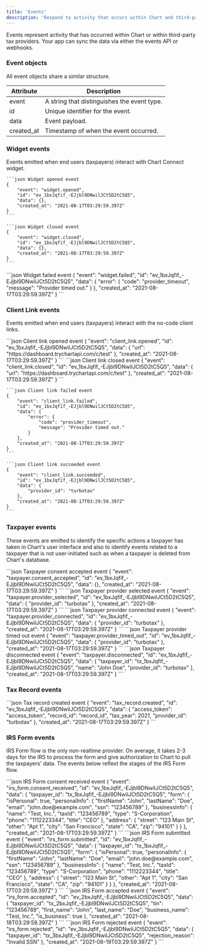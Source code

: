 ```yaml
---
title: 'Events'
description: 'Respond to activity that occurs within Chart and third-party providers.'
---
```


Events represent activity that has occurred within Chart or within third-party tax providers. 
Your app can sync the data via either the events API or webhooks.

### Event objects

All event objects share a similar structure.

| Attribute  | Description                                                   |
| ---------- | ------------------------------------------------------------- |
| event      | A string that distinguishes the event type.                   |
| id         | Unique identifier for the event.                              |
| data       | Event payload.                                                |
| created_at | Timestamp of when the event occurred.                         |


### Widget events

Events emitted when end users (taxpayers) interact with Chart Connect widget. 

<AccordionGroup>
  <Accordion title="widget.opened">

    ```json Widget opened event
    {
        "event": "widget.opened",
        "id": "ev_1bxJqfif_-EJjbl9DNwilJCt5D2tC5Q5",
        "data": {},
        "created_at": "2021-08-17T03:29:59.397Z"
    }
    ```
  </Accordion>
  <Accordion title="widget.closed">
    
    ```json Widget closed event
    {
        "event": "widget.closed",
        "id": "ev_1bxJqfif_-EJjbl9DNwilJCt5D2tC5Q5",
        "data": {},
        "created_at": "2021-08-17T03:29:59.397Z"
    }
    ```
  </Accordion>
  <Accordion title="widget.failed">
    ```json Widget failed event
    {
        "event": "widget.failed",
        "id": "ev_1bxJqfif_-EJjbl9DNwilJCt5D2tC5Q5",
        "data": {
            "error": {
                "code": "provider_timeout",
                "message": "Provider timed out."
            }
        },
        "created_at": "2021-08-17T03:29:59.397Z"
    }
    ```
  </Accordion>
</AccordionGroup>

### Client Link events

Events emitted when end users (taxpayers) interact with the no-code client links. 

<AccordionGroup>
  <Accordion title="client_link.opened">
    ```json Client link opened event
    {
        "event": "client_link.opened",
        "id": "ev_1bxJqfif_-EJjbl9DNwilJCt5D2tC5Q5",
        "data": {
            "url": "https://dashboard.trychartapi.com/c/test"
        },
        "created_at": "2021-08-17T03:29:59.397Z"
    }
    ```
  </Accordion>
  <Accordion title="client_link.closed">
    ```json Client link closed event
    {
        "event": "client_link.closed",
        "id": "ev_1bxJqfif_-EJjbl9DNwilJCt5D2tC5Q5",
        "data": {
            "url": "https://dashboard.trychartapi.com/c/test"
        },
        "created_at": "2021-08-17T03:29:59.397Z"
    }
    ```
  </Accordion>
  <Accordion title="client_link.failed">
    
    ```json Client link failed event
    {
        "event": "client_link.failed",
        "id": "ev_1bxJqfif_-EJjbl9DNwilJCt5D2tC5Q5",
        "data": {
            "error": {
                "code": "provider_timeout",
                "message": "Provider timed out."
            }
        },
        "created_at": "2021-08-17T03:29:59.397Z"
    }
    ```
  </Accordion>
  <Accordion title="client_link.succeeded">
    
    ```json Client link succeeded event
    {
        "event": "client_link.succeeded",
        "id": "ev_1bxJqfif_-EJjbl9DNwilJCt5D2tC5Q5",
        "data": {
            "provider_id": "turbotax"
        },
        "created_at": "2021-08-17T03:29:59.397Z"
    }
    ```
  </Accordion>
</AccordionGroup>

### Taxpayer events

These events are emitted to identify the specific actions a taxpayer has taken in Chart's user
interface and also to identify events related to a taxpayer that is not user-initiated such as when
a taxpayer is deleted from Chart's database.

<AccordionGroup>
  <Accordion title="taxpayer.consent_accepted">
    ```json Taxpayer consent accepted event
    {
        "event": "taxpayer.consent_accepted",
        "id": "ev_1bxJqfif_-EJjbl9DNwilJCt5D2tC5Q5",
        "data": {},
        "created_at": "2021-08-17T03:29:59.397Z"
    }
    ```
  </Accordion>
  <Accordion title="taxpayer.provider_selected">
    ```json Taxpayer provider selected event
    {
        "event": "taxpayer.provider_selected",
        "id": "ev_1bxJqfif_-EJjbl9DNwilJCt5D2tC5Q5",
        "data": {
            "provider_id": "turbotax"
        },
        "created_at": "2021-08-17T03:29:59.397Z"
    }
    ```
  </Accordion>
  <Accordion title="taxpayer.provider_connected">
    ```json Taxpayer provider connected event
    {
        "event": "taxpayer.provider_connected",
        "id": "ev_1bxJqfif_-EJjbl9DNwilJCt5D2tC5Q5",
        "data": {
            "provider_id": "turbotax"
        },
        "created_at": "2021-08-17T03:29:59.397Z"
    }
    ```
  </Accordion>
  <Accordion title="taxpayer.provider_timed_out">
    ```json Taxpayer provider timed out event
    {
        "event": "taxpayer.provider_timed_out",
        "id": "ev_1bxJqfif_-EJjbl9DNwilJCt5D2tC5Q5",
        "data": {
            "provider_id": "turbotax"
        },
        "created_at": "2021-08-17T03:29:59.397Z"
    }
    ```
  </Accordion>
    <Accordion title="taxpayer.disconnected">
    ```json Taxpayer disconnected event
    {
        "event": "taxpayer.disconnected",
        "id": "ev_1bxJqfif_-EJjbl9DNwilJCt5D2tC5Q5",
        "data": {
            "taxpayer_id": "tx_1bxJqfif_-EJjbl9DNwilJCt5D2tC5Q5",
            "name": "John Doe",
            "provider_id": "turbotax"
        },
        "created_at": "2021-08-17T03:29:59.397Z"
    }
    ```
  </Accordion>
</AccordionGroup>

### Tax Record events

<AccordionGroup>
  <Accordion title="tax_record.created">
    ```json Tax record created event
    {
        "event": "tax_record.created",
        "id": "ev_1bxJqfif_-EJjbl9DNwilJCt5D2tC5Q5",
        "data": {
            "access_token": "access_token",
            "record_id": "record_id",
            "tax_year": 2021,
            "provider_id": "turbotax"
        },
        "created_at": "2021-08-17T03:29:59.397Z"
    }
    ```
  </Accordion>
</AccordionGroup>

### IRS Form events

IRS Form flow is the only non-realtime provider. On average, it takes 2-3 days for the IRS to
process the form and give authorization to Chart to pull the taxpayers' data. The events below
reflext the stages of the IRS Form flow.

<AccordionGroup>
 <Accordion title="irs_form.consent_received">
    ```json IRS Form consent received event
    {
        "event": "irs_form.consent_received",
        "id": "ev_1bxJqfif_-EJjbl9DNwilJCt5D2tC5Q5",
        "data": {
            "taxpayer_id": "tx_1bxJqfif_-EJjbl9DNwilJCt5D2tC5Q5",
            "form": {
                "isPersonal": true,
                "personalInfo": {
                    "firstName": "John",
                    "lastName": "Doe",
                    "email": "john.doe@example.com",
                    "ssn": "123456789"
                },
                "businessInfo": {
                    "name": "Test, Inc.",
                    "taxId": "123456789",
                    "type": "S-Corporation",
                    "phone": "1112223344",
                    "title": "CEO"
                },
                "address": {
                    "street": "123 Main St",
                    "other": "Apt 1",
                    "city": "San Francisco",
                    "state": "CA",
                    "zip": "94101"
                }
            }
        },
        "created_at": "2021-08-17T03:29:59.397Z"
    }
    ```
  </Accordion>
  <Accordion title="irs_form.submitted">
    ```json IRS Form submitted event
    {
        "event": "irs_form.submitted",
        "id": "ev_1bxJqfif_-EJjbl9DNwilJCt5D2tC5Q5",
        "data": {
            "taxpayer_id": "tx_1bxJqfif_-EJjbl9DNwilJCt5D2tC5Q5",
            "form": {
                "isPersonal": true,
                "personalInfo": {
                    "firstName": "John",
                    "lastName": "Doe",
                    "email": "john.doe@example.com",
                    "ssn": "123456789"
                },
                "businessInfo": {
                    "name": "Test, Inc.",
                    "taxId": "123456789",
                    "type": "S-Corporation",
                    "phone": "1112223344",
                    "title": "CEO"
                },
                "address": {
                    "street": "123 Main St",
                    "other": "Apt 1",
                    "city": "San Francisco",
                    "state": "CA",
                    "zip": "94101"
                }
            }
        },
        "created_at": "2021-08-17T03:29:59.397Z"
    }
    ```
  </Accordion>
  <Accordion title="irs_form.accepted">
    ```json IRS Form accepted event
    {
        "event": "irs_form.accepted",
        "id": "ev_2bxJqfif_-EJjbl9DNwilJCt5D2tC5Q5",
        "data": {
            "taxpayer_id": "tx_2bxJqfif_-EJjbl9DNwilJCt5D2tC5Q5",
            "tin": "123456789",
            "first_name": "John",
            "last_name": "Doe",
            "business_name": "Test, Inc.",
            "is_business": true
        },
        "created_at": "2021-08-18T03:29:59.397Z"
    }
    ```
  </Accordion>
  <Accordion title="irs_form.rejected">
    ```json IRS Form rejected event
    {
        "event": "irs_form.rejected",
        "id": "ev_3bxJqfif_-EJjbl9DNwilJCt5D2tC5Q5",
        "data": {
            "taxpayer_id": "tx_3bxJqfif_-EJjbl9DNwilJCt5D2tC5Q5",
            "rejection_reason": "Invalid SSN"
        },
        "created_at": "2021-08-19T03:29:59.397Z"
    }
    ```
  </Accordion>
</AccordionGroup>